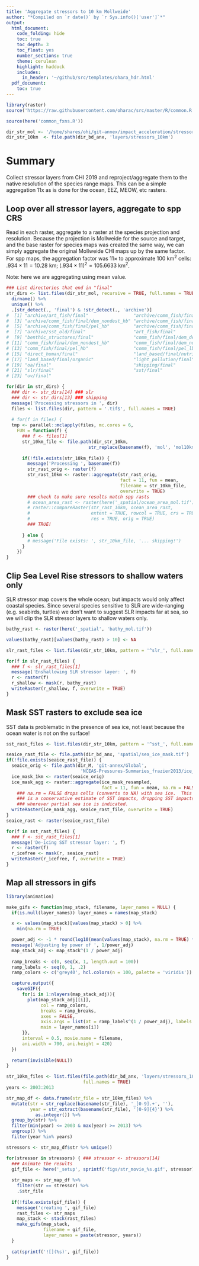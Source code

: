 ```yaml
---
title: 'Aggregate stressors to 10 km Mollweide'
author: "*Compiled on `r date()` by `r Sys.info()['user']`*"
output: 
  html_document:
    code_folding: hide
    toc: true
    toc_depth: 3
    toc_float: yes
    number_sections: true
    theme: cerulean
    highlight: haddock
    includes: 
      in_header: '~/github/src/templates/ohara_hdr.html'
  pdf_document:
    toc: true
---
```


``` r

library(raster)
source('https://raw.githubusercontent.com/oharac/src/master/R/common.R')

source(here('common_fxns.R'))

dir_str_mol <- '/home/shares/ohi/git-annex/impact_acceleration/stressors'
dir_str_10km  <- file.path(dir_bd_anx, 'layers/stressors_10km')
```

# Summary

Collect stressor layers from CHI 2019 and reproject/aggregate them to the native resolution of the species range maps.  This can be a simple aggregation 11x as is done for the ocean, EEZ, MEOW, etc rasters.

## Loop over all stressor layers, aggregate to spp CRS

Read in each raster, aggregate to a raster at the species projection and resolution.  Because the projection is Mollweide for the source and target, and the base raster for species maps was created the same way, we can simply aggregate the original Mollweide CHI maps up by the same factor.  For spp maps, the aggregation factor was 11$\times$ to approximate 100 km^2^ cells: $.934 \times 11 = 10.28 \text{ km}; \; (.934 \times 11)^2 = 105.6633 \text{ km}^2$.

Note: here we are aggregating using mean value.

```r
### List directories that end in "final"
str_dirs <- list.files(dir_str_mol, recursive = TRUE, full.names = TRUE) %>%
  dirname() %>%
  unique() %>%
  .[str_detect(., 'final') & !str_detect(., 'archive')]
#  [1] "archive/art_fish/final"                 "archive/comm_fish/final/dem_dest"      
#  [3] "archive/comm_fish/final/dem_nondest_hb" "archive/comm_fish/final/dem_nondest_lb"
#  [5] "archive/comm_fish/final/pel_hb"         "archive/comm_fish/final/pel_lb"        
#  [7] "archive/sst_old/final"                  "art_fish/final"                        
#  [9] "benthic_structures/final"               "comm_fish/final/dem_dest"              
# [11] "comm_fish/final/dem_nondest_hb"         "comm_fish/final/dem_nondest_lb"        
# [13] "comm_fish/final/pel_hb"                 "comm_fish/final/pel_lb"                
# [15] "direct_human/final"                     "land_based/final/nutrient"             
# [17] "land_based/final/organic"               "light_pollution/final"                 
# [19] "oa/final"                               "shipping/final"                        
# [21] "slr/final"                              "sst/final"                             
# [23] "uv/final" 

for(dir in str_dirs) {
  ### dir <- str_dirs[14] ### slr
  ### dir <- str_dirs[13] ### shipping
  message('Processing stressors in ', dir)
  files <- list.files(dir, pattern = '.tif$', full.names = TRUE)
  
  # for(f in files) {
  tmp <- parallel::mclapply(files, mc.cores = 6,
    FUN = function(f) {
      ### f <- files[1]
      str_10km_file <- file.path(dir_str_10km, 
                               str_replace(basename(f), 'mol', 'mol10km'))
      
      if(!file.exists(str_10km_file)) {
        message('Processing ', basename(f))
        str_rast_orig <- raster(f)
        str_rast_10km <- raster::aggregate(str_rast_orig, 
                                           fact = 11, fun = mean,
                                           filename = str_10km_file,
                                           overwrite = TRUE)
        ### check to make sure results match spp rasts
        # ocean_area_rast <- raster(here('_spatial/ocean_area_mol.tif'))
        # raster::compareRaster(str_rast_10km, ocean_area_rast,
        #                       extent = TRUE, rowcol = TRUE, crs = TRUE,
        #                       res = TRUE, orig = TRUE)
        ### TRUE!
    
      } else {
        # message('File exists: ', str_10km_file, '... skipping!')
      }
    })
}
```

## Clip Sea Level Rise stressors to shallow waters only

SLR stressor map covers the whole ocean; but impacts would only affect coastal species.  Since several species sensitive to SLR are wide-ranging (e.g. seabirds, turtles) we don't want to suggest SLR impacts far at sea, so we will clip the SLR stressor layers to shallow waters only.

```r
bathy_rast <- raster(here('_spatial', 'bathy_mol.tif'))

values(bathy_rast)[values(bathy_rast) > 10] <- NA

slr_rast_files <- list.files(dir_str_10km, pattern = '^slr_', full.names = TRUE)

for(f in slr_rast_files) {
  ### f <- slr_rast_files[1]
  message('Enshallowing SLR stressor layer: ', f)
  r <- raster(f)
  r_shallow <- mask(r, bathy_rast)
  writeRaster(r_shallow, f, overwrite = TRUE)
}

```

## Mask SST rasters to exclude sea ice

SST data is problematic in the presence of sea ice, not least because the ocean water is not on the surface!  

```r

sst_rast_files <- list.files(dir_str_10km, pattern = '^sst_', full.names = TRUE)

seaice_rast_file <- file.path(dir_bd_anx, 'spatial/sea_ice_mask.tif')
if(!file.exists(seaice_rast_file)) {
  seaice_orig <- file.path(dir_M, 'git-annex/Global', 
                            'NCEAS-Pressures-Summaries_frazier2013/ice_mask_resampled')
  ice_mask_1km <- raster(seaice_orig)
  ice_mask_agg <- raster::aggregate(ice_mask_resampled, 
                                    fact = 11, fun = mean, na.rm = FALSE)
    ### na.rm = FALSE drops cells (converts to NA) with sea ice.  This
    ### is a conservative estimate of SST impacts, dropping SST impacts
    ### wherever partial sea ice is indicated.
  writeRaster(ice_mask_agg, seaice_rast_file, overwrite = TRUE)
}
seaice_rast <- raster(seaice_rast_file)

for(f in sst_rast_files) {
  ### f <- sst_rast_files[1]
  message('De-icing SST stressor layer: ', f)
  r <- raster(f)
  r_icefree <- mask(r, seaice_rast)
  writeRaster(r_icefree, f, overwrite = TRUE)
}

```

## Map all stressors in gifs

```r
  
library(animation)

make_gifs <- function(map_stack, filename, layer_names = NULL) {
  if(is.null(layer_names)) layer_names = names(map_stack)

  x <- values(map_stack)[values(map_stack) > 0] %>%
    min(na.rm = TRUE)

  power_adj <- -1 * round(log10(mean(values(map_stack), na.rm = TRUE) * 2)) + 1
  message('Adjusting by power of ', 1/power_adj)
  map_stack_adj <- map_stack^(1 / power_adj)
  
  ramp_breaks <- c(0, seq(x, 1, length.out = 100))
  ramp_labels <- seq(0, 1, .2)
  ramp_colors <- c('grey40', hcl.colors(n = 100, palette = 'viridis'))

  capture.output({
    saveGIF({
      for(i in 1:nlayers(map_stack_adj)){
        plot(map_stack_adj[[i]], 
             col = ramp_colors,
             breaks = ramp_breaks,
             axes = FALSE,
             axis.args = list(at = ramp_labels^(1 / power_adj), labels = ramp_labels),
             main = layer_names[i])
      }}, 
      interval = 0.5, movie.name = filename, 
      ani.width = 700, ani.height = 420)
  })
  
  return(invisible(NULL))
}
```

``` r
str_10km_files <- list.files(file.path(dir_bd_anx, 'layers/stressors_10km'),
                             full.names = TRUE)
years <- 2003:2013

str_map_df <- data.frame(str_file = str_10km_files) %>%
  mutate(str = str_replace(basename(str_file), '_[0-9].+', ''),
         year = str_extract(basename(str_file), '[0-9]{4}') %>%
           as.integer()) %>%
  group_by(str) %>%
  filter(min(year) <= 2003 & max(year) >= 2013) %>%
  ungroup() %>%
  filter(year %in% years)

stressors <- str_map_df$str %>% unique()

for(stressor in stressors) { ### stressor <- stressors[14]
  ### Animate the results
  gif_file <- here('_setup', sprintf('figs/str_movie_%s.gif', stressor))
  
  str_maps <- str_map_df %>%
    filter(str == stressor) %>%
    .$str_file
    
  if(!file.exists(gif_file)) {
    message('creating ', gif_file)
    rast_files <- str_maps
    map_stack <- stack(rast_files) 
    make_gifs(map_stack, 
              filename = gif_file,
              layer_names = paste(stressor, years))
  }
  
  cat(sprintf('![](%s)', gif_file))
}
```

